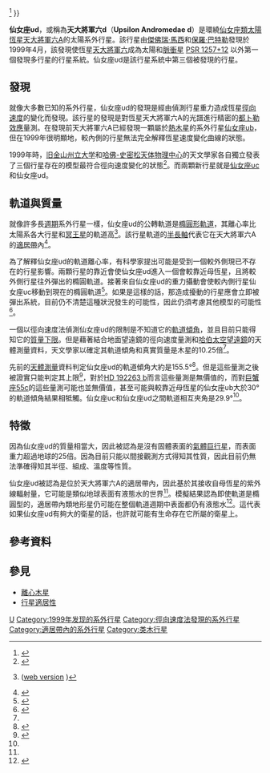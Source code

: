 {{Planetbox begin
| name=仙女座υd
}}
{{Planetbox image
| image = UpsilonAndromedae D moons.jpg
| caption = 藝術家筆下的仙女座υd，本圖描述該行星是有水蒸氣雲的<br>[[薩達斯基太陽系外行星分類法|第二型系外行星]]，並假設該行星有一個含有液態水的大衛星。
}}
{{Planetbox star
| star=[[天大將軍六|天大將軍六A]]
| constell=[[仙女座|仙女座]]
| RA={{RA|01|36|47.8}}
| DEC={{DEC|+41|24|20}}
| app_mag = 4.09
| dist_ly = 44.0 ± 0.1
| dist_pc = 13.49 ± 0.03
| class = F8V
| mass = 1.28
| radius = 1.480 ± 0.087
| temperature = 6074 ± 13.1
| metallicity = 0
| age = 3.3
}}
{{Planetbox orbit
| semimajor=2.54 ± 0.15
| semimajor_gm=~380
| semimajor_mas=~188
| periastron=1.88 ± 0.18
| periastron_gm=~282
| apastron=3.19 ± 0.28
| apastron_gm=~478
| eccentricity=0.258 ± 0.032
| period=1290.1 ± 8.4
| period_year=~3.532
| inclination=23.8 ± 1<ref name="McArthur2010" />
| arg_peri=279 ± 10
| t_peri=2,448,827 ± 30
| semi-amp=63.4 ± 1.5 
}}
{{Planetbox character
| mass= 10.25{{±|0.73|3.27}}<ref name="McArthur2010">{{cite journal | url=http://hubblesite.org/pubinfo/pdf/2010/17/pdf.pdf | author=Barbara E. McArthur ''et al.'' | title=New Observational Constraints on the υ Andromedae system with data from the ''Hubble Space Telescope'' and Hobby-Eberly Telescope | bibcode=2010ApJ...715.1203M | doi=10.1088/0004-637X/715/2/1203 | volume=715 | issue=2 | pages=1203–1220 | journal=[[The_Astrophysical_Journal|The Astrophysical Journal]] | year=2010 | format=PDF | access-date=2012-02-16 | archive-url=https://web.archive.org/web/20110610220218/http://hubblesite.org/pubinfo/pdf/2010/17/pdf.pdf | archive-date=2011-06-10 | dead-url=yes }}</ref>
}}
{{Planetbox discovery
| discovery_date=1999年8月15日
| discovery_site=[[利克－卡內基系外行星巡天|利克－卡內基系外行星巡天]]<br>{{flag|USA}}
| discovery_method=[[徑向速度|徑向速度]]
| discoverers=[[保羅·巴特勒|Butler]], [[傑佛瑞·馬西|Marcy]] et al.
| discovery_status=已發表論文
}}
{{Planetbox catalog
| names=50 Andromedae d, Upsilon Andromedae Ad
}}
{{Planetbox reference
| star=Ups+And
| planet=d
}}
{{Planetbox end}}

'''仙女座υd'''，或稱為'''天大將軍六d'''（'''Upsilon Andromedae d'''）是環繞[[仙女座|仙女座]][[類太陽恆星|類太陽恆星]][[天大將軍六|天大將軍六A]]的太陽系外行星。該行星由[[傑佛瑞·馬西|傑佛瑞·馬西]]和[[保羅·巴特勒|保羅·巴特勒]]發現於1999年4月，該發現使恆星[[天大將軍六|天大將軍六]]成為太陽和[[脈衝星|脈衝星]] [[PSR_1257+12|PSR 1257+12]] 以外第一個發現多行星的行星系統。仙女座υd是該行星系統中第三個被發現的行星。

==發現==
就像大多數已知的系外行星，仙女座υd的發現是經由偵測行星重力造成恆星[[徑向速度|徑向速度]]的變化而發現。該行星的發現是對恆星天大將軍六A的光譜進行精密的[[都卜勒效應|都卜勒效應]]量測。在發現前天大將軍六A已經發現一顆屬於[[熱木星|熱木星]]的系外行星[[仙女座υb|仙女座υb]]，但在1999年很明顯地，較內側的行星無法完全解釋恆星速度變化曲線的狀態。

1999年時，[[旧金山州立大学|旧金山州立大学]]和[[哈佛-史密松天体物理中心|哈佛-史密松天体物理中心]]的天文學家各自獨立發表了三個行星存在的模型最符合徑向速度變化的狀態<ref>{{cite journal | url=http://www.iop.org/EJ/article/0004-637X/526/2/916/40403.html | author=Butler ''et al.'' | title=Evidence for Multiple Companions to υ Andromedae | journal=The [[Astrophysical_Journal|Astrophysical Journal]] | volume=526 | issue=2 | pages=916–927 | year=1999 | doi=10.1086/308035 | last2=Marcy | first2=Geoffrey W. | last3=Fischer | first3=Debra A. | last4=Brown | first4=Timothy M. | last5=Contos | first5=Adam R. | last6=Korzennik | first6=Sylvain G. | last7=Nisenson | first7=Peter | last8=Noyes | first8=Robert W. | bibcode=1999ApJ...526..916B}}</ref>。而兩顆新行星就是[[仙女座υc|仙女座υc]]和仙女座υd。

==軌道與質量==
就像許多長[[軌道週期|週期]]系外行星一樣，仙女座υd的公轉軌道是[[軌道離心率|橢圓形軌道]]，其離心率比太陽系各大行星和[[冥王星|冥王星]]的軌道高<ref>{{cite journal | url=http://www.iop.org/EJ/article/0004-637X/646/1/505/64046.html | author=Butler, R. ''et al.'' | title=Catalog of Nearby Exoplanets | journal=The [[Astrophysical_Journal|Astrophysical Journal]] | volume=646 | issue=1 | pages=505–522 | year=2006 | doi=10.1086/504701 | bibcode=2006ApJ...646..505B | arxiv=astro-ph/0607493 | access-date=2012-02-16 | archive-date=2019-12-07 | archive-url=https://web.archive.org/web/20191207150418/http://www.iop.org/EJ/article/0004-637X/646/1/505/64046.html | dead-url=no }} ([http://exoplanets.org/planets.shtml web version] {{Wayback|url=http://exoplanets.org/planets.shtml |date=20190305020910 }})</ref>。該行星軌道的[[半長軸|半長軸]]代表它在天大將軍六A的[[適居帶|適居帶]]內<ref name="buccino">{{cite journal|bibcode=2005astro.ph.12291B|author=Buccino, A. et al.|title=Ultraviolet Radiation Constraints around the Circumstellar Habitable Zones|journal=[[伊卡洛斯_(期刊)|Icarus]]|volume=183|issue=2|pages=491–503|year=2006|doi=10.1016/j.icarus.2006.03.007|arxiv = astro-ph/0512291 }}</ref>。

為了解釋仙女座υd的軌道離心率，有科學家提出可能是受到一個較外側現已不存在的行星影響。兩顆行星的靠近會使仙女座υd進入一個會較靠近母恆星，且將較外側行星往外彈出的橢圓軌道。接著來自仙女座υd的重力攝動會使較內側行星仙女座υc移動到現在的橢圓軌道<ref>{{cite journal|url=http://simbad.u-strasbg.fr/cgi-bin/cdsbib?2005Natur.434..873F|author=Ford, E. et al.|title=Planet-planet scattering in the upsilon Andromedae system|journal=[[Nature_(journal)|Nature]]|volume=434|pages=873–876|year=2005|doi=10.1038/nature03427|pmid=15829958|issue=7035|arxiv=astro-ph/0502441|bibcode=2005Natur.434..873F}}{{dead link|date=2017年11月 |bot=InternetArchiveBot |fix-attempted=yes }}</ref>。如果是這樣的話，那造成擾動的行星應會立即被彈出系統，目前仍不清楚這種狀況發生的可能性，因此仍須考慮其他模型的可能性<ref>{{cite arXiv | title=Extrasolar Planet Interactions | eprint=0801.3226v1 |class=astro-ph |year=2008 | author1=Rory Barnes | author2=Richard Greenberg}}</ref>。

一個以徑向速度法偵測仙女座υd的限制是不知道它的[[軌道傾角|軌道傾角]]，並且目前只能得知它的[[質量下限|質量下限]]。但是藉著結合地面望遠鏡的徑向速度量測和[[哈伯太空望遠鏡|哈伯太空望遠鏡]]的天體測量資料，天文學家以確定其軌道傾角和真實質量是木星的10.25倍<ref name="McArthur2010" />。

先前的[[天體測量|天體測量]]資料判定仙女座υd的軌道傾角大約是155.5°<ref>{{cite journal | url=http://www.iop.org/EJ/article/1538-4357/548/1/L57/005774.html | title=Preliminary Astrometric Masses for Proposed Extrasolar Planetary Companions | author=Han ''et al.'' | journal=The [[Astrophysical_Journal|Astrophysical Journal]] | volume=548 | issue=1 | pages=L57–L60 | year=2001 | doi=10.1086/318927 | last2=Black | first2=David C. | last3=Gatewood | first3=George | bibcode=2001ApJ...548L..57H | access-date=2012-02-16 | archive-date=2009-04-29 | archive-url=https://www.webcitation.org/5gP5VrdoG?url=http://www.iop.org/EJ/article/1538-4357/548/1/L57/005774.html | dead-url=no }}</ref>。但是這些量測之後被證實只能判定其上限<ref>{{cite journal|bibcode=2001A&A...372..935P|title=Screening the Hipparcos-based astrometric orbits of sub-stellar objects|author=Pourbaix, D. and Arenou, F.|journal=[[Astronomy_and_Astrophysics|Astronomy and Astrophysics]]|volume=372|issue=3|pages=935–944|year=2001|doi=10.1051/0004-6361:20010597|arxiv = astro-ph/0104412 }}</ref>，對於[[HD_192263_b|HD 192263 b]]而言這些量測是無價值的，而對[[巨蟹座55c|巨蟹座55c]]的這些量測可能也並無價值，甚至可能與較靠近母恆星的仙女座υb大於30°的軌道傾角結果相牴觸。仙女座υc和仙女座υd之間軌道相互夾角是29.9°<ref name="McArthur2010" />。

==特徵==
因為仙女座υd的質量相當大，因此被認為是沒有固體表面的[[氣體巨行星|氣體巨行星]]，而表面重力超過地球的25倍。因為目前只能以間接觀測方式得知其性質，因此目前仍無法準確得知其半徑、組成、溫度等性質。

仙女座υd被認為是位於天大將軍六A的適居帶內，因此基於其接收自母恆星的紫外線輻射量，它可能是類似地球表面有液態水的世界<ref name="buccino" />。模擬結果認為即使軌道是橢圓型的，適居帶內類地形星仍可能在整個軌道週期中表面都仍有液態水<ref>{{cite journal|url=http://journals.cambridge.org/action/displayAbstract?fromPage=online&aid=105145|author=Williams, D., Pollard, D.|title=Earth-like worlds on eccentric orbits: excursions beyond the habitable zone|journal=International Journal of Astrobiology|volume=1|issue=01|pages=61–69|year=2002|publisher=Cambridge University Press|doi=10.1017/S1473550402001064|bibcode=2002IJAsB...1...61W|access-date=2012-02-16|archive-date=2011-05-24|archive-url=https://web.archive.org/web/20110524102508/http://journals.cambridge.org/action/displayAbstract?fromPage=online&aid=105145|dead-url=no}}</ref>。這代表如果仙女座υd有夠大的衛星的話，也許就可能有生命存在它所屬的衛星上。
==參考資料==
{{reflist}}

==參見==
* [[離心木星|離心木星]]
* [[行星適居性|行星適居性]]

{{Sky|01|36|47.8|+|41|24|20|43.9}}
{{Upsilon Andromedae}}
[[Category:仙女座|U]]
[[Category:1999年发现的系外行星|Category:1999年发现的系外行星]]
[[Category:徑向速度法發現的系外行星|Category:徑向速度法發現的系外行星]]
[[Category:適居帶內的系外行星|Category:適居帶內的系外行星]]
[[Category:类木行星|Category:类木行星]]